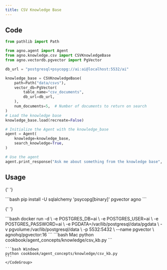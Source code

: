 ```yaml
---
title: CSV Knowledge Base
---
```


## Code

```python
from pathlib import Path

from agno.agent import Agent
from agno.knowledge.csv import CSVKnowledgeBase
from agno.vectordb.pgvector import PgVector

db_url = "postgresql+psycopg://ai:ai@localhost:5532/ai"

knowledge_base = CSVKnowledgeBase(
    path=Path("data/csvs"),
    vector_db=PgVector(
        table_name="csv_documents",
        db_url=db_url,
    ),
    num_documents=5,  # Number of documents to return on search
)
# Load the knowledge base
knowledge_base.load(recreate=False)

# Initialize the Agent with the knowledge_base
agent = Agent(
    knowledge=knowledge_base,
    search_knowledge=True,
)

# Use the agent
agent.print_response("Ask me about something from the knowledge base", markdown=True)
```

## Usage

<Steps>
  <Snippet file="create-venv-step.mdx" />

{' '}

<Step title="Install libraries">
  ```bash pip install -U sqlalchemy 'psycopg[binary]' pgvector agno ```
</Step>

{' '}

<Step title="Run PgVector">
  ```bash docker run -d \ -e POSTGRES_DB=ai \ -e POSTGRES_USER=ai \ -e POSTGRES_PASSWORD=ai \ -e
  PGDATA=/var/lib/postgresql/data/pgdata \ -v pgvolume:/var/lib/postgresql/data \ -p 5532:5432 \
  --name pgvector \ agnohq/pgvector:16 ```
</Step>

  <Step title="Run Agent">
    <CodeGroup>
    ```bash Mac
    python cookbook/agent_concepts/knowledge/csv_kb.py
    ```

    ```bash Windows
    python cookbook/agent_concepts/knowledge/csv_kb.py
    ```
    </CodeGroup>

  </Step>
</Steps>
